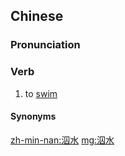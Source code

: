 ==Chinese==
{{zh-forms|alt=氽水-Teochew}}

===Pronunciation===
{{zh-pron
|m=qiúshuǐ
|c=cau4 seoi2
|h=pfs=chhiù-súi
|md=siù-cūi
|mn=kh,qz,tp,xm,zz:siû-chúi
|mn-t=siu5 zui2
|cat=v
}}

===Verb===
{{zh-verb}}

# to [[swim]]

====Synonyms====
{{zh-dial|游泳}}

[[zh-min-nan:泅水]]
[[mg:泅水]]